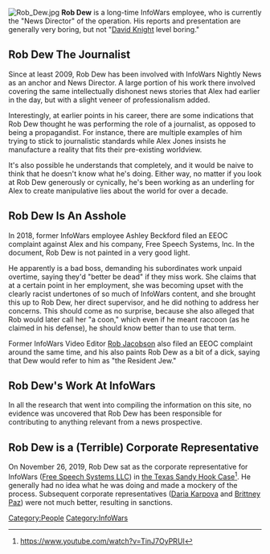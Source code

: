 [[File:Rob Dew.jpg|thumb]]
'''Rob Dew''' is a long-time InfoWars employee, who is currently the "News Director" of the operation. His reports and presentation are generally very boring, but not "[[David Knight]] level boring."

== '''Rob Dew The Journalist''' ==

Since at least 2009, Rob Dew has been involved with InfoWars Nightly News as an anchor and News Director. A large portion of his work there involved covering the same intellectually dishonest news stories that Alex had earlier in the day, but with a slight veneer of professionalism added.

Interestingly, at earlier points in his career, there are some indications that Rob Dew thought he was performing the role of a journalist, as opposed to being a propagandist. For instance, there are multiple examples of him trying to stick to journalistic standards while Alex Jones insists he manufacture a reality that fits their pre-existing worldview.

It's also possible he understands that completely, and it would be naive to think that he doesn't know what he's doing. Either way, no matter if you look at Rob Dew generously or cynically, he's been working as an underling for Alex to create manipulative lies about the world for over a decade.

== '''Rob Dew Is An Asshole''' ==

In 2018, former InfoWars employee Ashley Beckford filed an EEOC complaint against Alex and his company, Free Speech Systems, Inc. In the document, Rob Dew is not painted in a very good light.

He apparently is a bad boss, demanding his subordinates work unpaid overtime, saying they'd "better be dead" if they miss work. She claims that at a certain point in her employment, she was becoming upset with the clearly racist undertones of so much of InfoWars content, and she brought this up to Rob Dew, her direct supervisor, and he did nothing to address her concerns. This should come as no surprise, because she also alleged that Rob would later call her "a coon," which even if he meant raccoon (as he claimed in his defense), he should know better than to use that term.

Former InfoWars Video Editor [[Rob Jacobson]] also filed an EEOC complaint around the same time, and his also paints Rob Dew as a bit of a dick, saying that Dew would refer to him as "the Resident Jew."

== '''Rob Dew's Work At InfoWars''' ==

In all the research that went into compiling the information on this site, no evidence was uncovered that Rob Dew has been responsible for contributing to anything relevant from a news prospective.

== Rob Dew is a (Terrible) Corporate Representative ==

On November 26, 2019, Rob Dew sat as the corporate representative for InfoWars ([[Free Speech Systems LLC]]) in [[Texas Sandy Hook Lawsuit (Heslin v. Jones)|the Texas Sandy Hook Case]]<ref>https://www.youtube.com/watch?v=TinJ7OyPRUI</ref>. He generally had no idea what he was doing and made a mockery of the process. Subsequent corporate representatives ([[Daria Karpova]] and [[Brittney Paz]]) were not much better, resulting in sanctions.

[[Category:People]]
[[Category:InfoWars]]